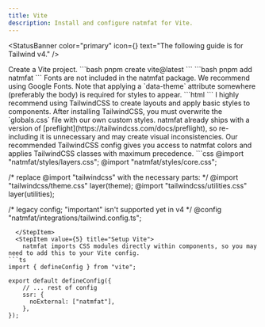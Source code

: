 ```yaml
---
title: Vite
description: Install and configure natmfat for Vite.
---
```



<StatusBanner
  color="primary"
  icon={<RiInformationIcon />}
  text="The following guide is for Tailwind v4."
/>



<StepRoot>
  <StepItem value={1} title="Create project">
    Create a Vite project.
```bash
pnpm create vite@latest
```
  </StepItem>
  <StepItem value={2} title="Install natmfat">
```bash
pnpm add natmfat
```
  </StepItem>
  <StepItem value={3} title="Add fonts">
    Fonts are not included in the natmfat package. We recommend using Google Fonts. Note that applying a `data-theme` attribute somewhere (preferably the body) is required for styles to appear.
```html
<link rel="preconnect" href="https://fonts.googleapis.com" />
<link
    rel="preconnect"
    href="https://fonts.gstatic.com"
    crossorigin="anonymous"
/>
<link
    rel="stylesheet"
    href="https://fonts.googleapis.com/css2?family=IBM+Plex+Mono&family=IBM+Plex+Sans:wght@400;500;600&display=swap"
/>
```
  </StepItem>
  <StepItem value={4} title="Setup TailwindCSS">
    I highly recommend using TailwindCSS to create layouts and apply basic styles to components. After installing TailwindCSS, you must overwrite the `globals.css` file with our own custom styles. natmfat already ships with a version of [preflight](https://tailwindcss.com/docs/preflight), so re-including it is unnecessary and may create visual inconsistencies. Our recommended TailwindCSS config gives you access to natmfat colors and applies TailwindCSS classes with maximum precedence.
```css
@import "natmfat/styles/layers.css";
@import "natmfat/styles/core.css";

/* replace @import "tailwindcss" with the necessary parts: */
@import "tailwindcss/theme.css" layer(theme);
@import "tailwindcss/utilities.css" layer(utilities);

/* legacy config; "important" isn't supported yet in v4 */
@config "natmfat/integrations/tailwind.config.ts";
```
  </StepItem>
  <StepItem value={5} title="Setup Vite">
    natmfat imports CSS modules directly within components, so you may need to add this to your Vite config.
```ts
import { defineConfig } from "vite";

export default defineConfig({
    // ... rest of config
    ssr: {
      noExternal: ["natmfat"],
    },
});
```
  </StepItem>
</StepRoot>
